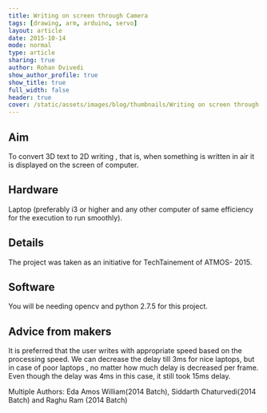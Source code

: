```yaml
---
title: Writing on screen through Camera
tags: [drawing, arm, arduino, servo]
layout: article
date: 2015-10-14
mode: normal
type: article
sharing: true
author: Rohan Dvivedi
show_author_profile: true
show_title: true
full_width: false
header: true
cover: /static/assets/images/blog/thumbnails/Writing on screen through Camera.png
---
```


## Aim

To convert 3D text to 2D writing , that is, when something is written in air it is displayed on the screen of computer.

## Hardware

Laptop (preferably i3 or higher and any other computer of same efficiency for the execution to run smoothly).

## Details

The project was taken as an initiative for TechTainement of ATMOS- 2015.

## Software

You will be needing opencv and python 2.7.5 for this project.

## Advice from makers

It is preferred that the user writes with appropriate speed based on the processing speed. We can decrease the delay till 3ms for nice laptops, but in case of poor laptops , no matter how much delay is decreased per frame. Even though the delay was 4ms in this case, it still took 15ms delay.

<EmbedItem url="https://www.youtube.com/embed/nURHzhvxnDE" />

Multiple Authors: Eda Amos William(2014 Batch), Siddarth Chaturvedi(2014 Batch) and Raghu Ram (2014 Batch)
